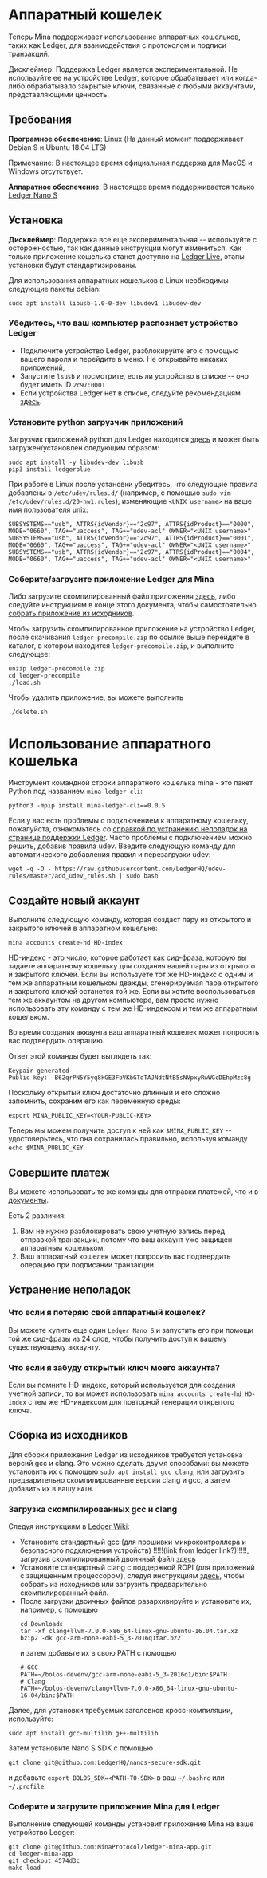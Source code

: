 
# Аппаратный кошелек

Теперь Mina поддерживает использование аппаратных кошельков, таких как Ledger, для взаимодействия с протоколом и подписи транзакций.

<Alert kind="warning">


Дисклеймер: Поддержка Ledger является экспериментальной. Не используйте ее на устройстве Ledger, которое обрабатывает или когда-либо обрабатывало закрытые ключи, связанные с любыми аккаунтами, представляющими ценность.

</Alert>


## Требования

**Програмное обеспечение**: Linux (На данный момент поддерживает Debian 9 и Ubuntu 18.04 LTS)

Примечание: В настоящее время официальная поддержа для MacOS и Windows отсутствует.

**Аппаратное обеспечение**: В настоящее время поддерживается только [Ledger Nano S](https://shop.ledger.com/products/ledger-nano-s)

## Установка

**Дисклеймер**: Поддержка все еще экспериментальная -- используйте с осторожностью, так как данные инструкции могут измениться. Как только приложение кошелька станет доступно на [Ledger Live](https://www.ledger.com/ledger-live), этапы установки будут стандартизированы.

Для использования аппаратных кошельков в Linux необходимы следующие пакеты debian:

```
sudo apt install libusb-1.0-0-dev libudev1 libudev-dev
```

### Убедитесь, что ваш компьютер распознает устройство Ledger

- Подключите устройство Ledger, разблокируйте его с помощью вашего пароля и перейдите в меню. Не открывайте никаких приложений,
- Запустите `lsusb` и посмотрите, есть ли устройство в списке -- оно будет иметь ID `2c97:0001`
- Если устройства Ledger нет в списке, следуйте рекомендациям
  [здесь](https://support.ledger.com/hc/en-us/articles/115005165269-Fix-connection-issues).

### Установите python загрузчик приложений 

Загрузчик приложений python для Ledger находится [здесь](https://github.com/LedgerHQ/blue-loader-python)
и может быть загружен/установлен следующим образом:

```
sudo apt install -y libudev-dev libusb
pip3 install ledgerblue
```

При работе в Linux после установки убедитесь, что следующие правила
добавлены в `/etc/udev/rules.d/` (например, с помощью `sudo vim /etc/udev/rules.d/20-hw1.rules`),
изменяющие `<UNIX username>` на ваше имя пользователя unix:

```
SUBSYSTEMS=="usb", ATTRS{idVendor}=="2c97", ATTRS{idProduct}=="0000", MODE="0660", TAG+="uaccess", TAG+="udev-acl" OWNER="<UNIX username>"
SUBSYSTEMS=="usb", ATTRS{idVendor}=="2c97", ATTRS{idProduct}=="0001", MODE="0660", TAG+="uaccess", TAG+="udev-acl" OWNER="<UNIX username>"
SUBSYSTEMS=="usb", ATTRS{idVendor}=="2c97", ATTRS{idProduct}=="0004", MODE="0660", TAG+="uaccess", TAG+="udev-acl" OWNER="<UNIX username>"
```

### Соберите/загрузите приложение Ledger для Mina

Либо загрузите скомпилированный файл приложения
[здесь](https://github.com/MinaProtocol/ledger-mina-app/releases/tag/v0.1.0), либо следуйте инструкциям
в конце этого документа, чтобы самостоятельно [собрать приложение из исходников](/docs/hardware-wallet#building-from-source).

Чтобы загрузить скомпилированное приложение на устройство Ledger, после скачивания `ledger-precompile.zip`
по ссылке выше перейдите в каталог, в котором находится `ledger-precompile.zip`, и выполните следующее:

```
unzip ledger-precompile.zip
cd ledger-precompile
./load.sh
```

Чтобы удалить приложение, вы можете выполнить

```
./delete.sh
```

# Использование аппаратного кошелька

Инструмент командной строки аппаратного кошелька mina - это пакет Python под названием `mina-ledger-cli`:

```
python3 -mpip install mina-ledger-cli==0.0.5
```

Если у вас есть проблемы с подключением к аппаратному кошельку, пожалуйста, ознакомьтесь со
[справкой по устранению неполадок на странице поддержки Ledger](https://support.ledger.com/hc/en-us/articles/115005165269-Fix-connection-issues).
Часто проблемы с подключением можно решить, добавив правила udev. Введите
следующую команду для автоматического добавления правил и перезагрузки udev:

```
wget -q -O - https://raw.githubusercontent.com/LedgerHQ/udev-rules/master/add_udev_rules.sh | sudo bash
```

## Создайте новый аккаунт

Выполните следующую команду, которая создаст пару из открытого и закрытого ключей в аппаратном кошельке:

    mina accounts create-hd HD-index

HD-индекс - это число, которое работает как сид-фраза, которую вы задаете аппаратному кошельку
для создания вашей пары из открытого и закрытого ключей. Если вы используете тот же HD-индекс с
одним и тем же аппаратным кошельком дважды, сгенерируемая пара открытого и закрытого ключей
останется той же. Если вы хотите воспользоваться тем же аккаунтом на другом компьютере, вам
просто нужно использовать эту команду с тем же HD-индексом и тем же аппаратным кошельком.

Во время создания аккаунта ваш аппаратный кошелек может попросить вас подтвердить операцию.

Ответ этой команды будет выглядеть так:

    Keypair generated
    Public key:  B62qrPN5Y5yq8kGE3FbVKbGTdTAJNdtNtB5sNVpxyRwWGcDEhpMzc8g

Поскольку открытый ключ достаточно длинный и его сложно запомнить, сохраним его как
переменную среды:

    export MINA_PUBLIC_KEY=<YOUR-PUBLIC-KEY>

Теперь мы можем получить доступ к ней как `$MINA_PUBLIC_KEY` -- удостоверьтесь, что она сохранилась 
правильно, используя команду `echo $MINA_PUBLIC_KEY`.

## Совершите платеж

Вы можете использовать те же команды для отправки платежей, что и в
[документы](/docs/my-first-transaction/).

Есть 2 различия:

1. Вам не нужно разблокировать свою учетную запись перед отправкой транзакции, потому что
   ваш аккаунт уже защищен аппаратным кошельком.
2. Ваш аппаратный кошелек может попросить вас подтвердить операцию при подписании
   транзакции.

## Устранение неполадок

### Что если я потеряю свой аппаратный кошелек?

Вы можете купить еще один `Ledger Nano S` и запустить его при помощи той же сид-фразы из 24 слов,
чтобы получить доступ к вашему существующему аккаунту.

### Что если я забуду открытый ключ моего аккаунта?

Если вы помните HD-индекс, который используется для создания учетной записи, то вы
может использовать `mina accounts create-hd HD-index` с тем же HD-индексом для повторной генерации
открытого ключа.

## Сборка из исходников

Для сборки приложения Ledger из исходников требуется установка версий gcc и clang.
Это можно сделать двумя способами: вы можете установить их с помощью `sudo apt install gcc clang`,
или загрузить предварительно скомпилированные версии clang и gcc, а затем добавить их
в вашу `PATH`.

### Загрузка скомпилированных gcc и clang

Следуя инструкциям в [Ledger Wiki](https://ledger.readthedocs.io/en/latest/userspace/getting_started.html):

- Установите стандартный gcc (для прошивки микроконтроллера и безопасного подключения устройств)
  !!!!!(link from ledger link?)!!!!!, загрузив скомпилированный двоичный файл
  [здесь](https://developer.arm.com/tools-and-software/open-source-software/developer-tools/gnu-toolchain/gnu-rm/downloads)
- Установите стандартный clang с поддержкой ROPI (для приложений с защищенным процессором),
  следуя инструкциям [здесь](https://clang.llvm.org/get_started.html), чтобы
  собрать из исходников или загрузить предварительно скомпилированный файл.
- После загрузки двоичных файлов разархивируйте и установите их, например, с помощью 
  ```
  cd Downloads
  tar -xf clang+llvm-7.0.0-x86_64-linux-gnu-ubuntu-16.04.tar.xz
  bzip2 -dk gcc-arm-none-eabi-5_3-2016q1tar.bz2
  ```
  и затем добавьте их в свою PATH с помощью
  ```
  # GCC
  PATH=~/bolos-devenv/gcc-arm-none-eabi-5_3-2016q1/bin:$PATH
  # Clang
  PATH=~/bolos-devenv/clang+llvm-7.0.0-x86_64-linux-gnu-ubuntu-16.04/bin:$PATH
  ```

Далее, для установки требуемых заголовков кросс-компиляции, используйте:

```
sudo apt install gcc-multilib g++-multilib
```

Затем установите Nano S SDK с помощью

```
git clone git@github.com:LedgerHQ/nanos-secure-sdk.git
```

и добавьте `export BOLOS_SDK=<PATH-TO-SDK>` в ваш `~/.bashrc` или `~/.profile`.

### Соберите и загрузите приложение Mina для Ledger

Выполнение следующей команды установит приложение Mina на ваше устройство Ledger:

```
git clone git@github.com:MinaProtocol/ledger-mina-app.git
cd ledger-mina-app
git checkout 4574d3c
make load
```
